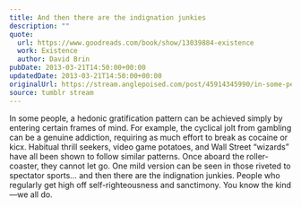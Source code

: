 ```yaml
---
title: And then there are the indignation junkies
description: ""
quote:
  url: https://www.goodreads.com/book/show/13039884-existence
  work: Existence
  author: David Brin
pubDate: 2013-03-21T14:50:00+00:00
updatedDate: 2013-03-21T14:50:00+00:00
originalUrl: https://stream.anglepoised.com/post/45914345990/in-some-people-a-hedonic-gratification-pattern
source: tumblr stream
---
```


In some people, a hedonic gratification pattern can be achieved simply by entering certain frames of mind. For example, the cyclical jolt from gambling can be a genuine addiction, requiring as much effort to break as cocaine or kicx. Habitual thrill seekers, video game potatoes, and Wall Street “wizards” have all been shown to follow similar patterns. Once aboard the roller-coaster, they cannot let go. One mild version can be seen in those riveted to spectator sports… and then there are the indignation junkies. People who regularly get high off self-righteousness and sanctimony. You know the kind—we all do.
